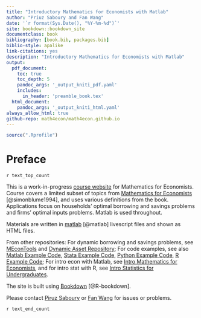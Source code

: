```yaml
---
title: "Introductory Mathematics for Economists with Matlab"
author: "Priuz Saboury and Fan Wang"
date: '`r format(Sys.Date(), "%Y-%m-%d")`'
site: bookdown::bookdown_site
documentclass: book
bibliography: [book.bib, packages.bib]
biblio-style: apalike
link-citations: yes
description: "Introductory Mathematics for Economists with Matlab"
output:
  pdf_document:
    toc: true
    toc_depth: 5
    pandoc_args: '_output_kniti_pdf.yaml'
    includes:
      in_header: 'preamble_book.tex'
  html_document:
    pandoc_args: '_output_kniti_html.yaml'
always_allow_html: true
github-repo: math4econ/math4econ.github.io
---
```


```r
source(".Rprofile")
```

# Preface {-}

`r text_top_count`

This is a work-in-progress [course website](https://Math4Econ.github.io/) for Mathematics for Economists. Course covers a limited subset of topics from [Mathematics for Economists](Mathematics for Economists) [@simonblume1994], and uses various definitions from the book. Applications focus on households' optimal borrowing and savings problems and firms' optimal inputs problems. Matlab is used throughout.

Materials are written in [matlab](https://www.mathworks.com/products/matlab.html) [@matlab] livescript files and shown as HTML files.

From other repositories: For dynamic borrowing and savings problems, see [MEconTools](https://fanwangecon.github.io/MEconTools/) and [Dynamic Asset Repository](https://fanwangecon.github.io/CodeDynaAsset/); For code examples, see also [Matlab Example Code](https://fanwangecon.github.io/M4Econ/), [Stata Example Code](https://fanwangecon.github.io/Stata4Econ/), [Python Example Code](https://fanwangecon.github.io/pyfan/), [R Example Code](https://fanwangecon.github.io/R4Econ/); For intro econ with Matlab, see [Intro Mathematics for Economists](https://fanwangecon.github.io/Math4Econ/), and for intro stat with R, see [Intro Statistics for Undergraduates](https://fanwangecon.github.io/Stat4Econ/).

The site is built using [Bookdown](https://bookdown.org/) [@R-bookdown].

Please contact [Piruz Saboury](https://piruzsaboury.weebly.com/) or [Fan Wang](https://fanwangecon.github.io/) for issues or problems.

`r text_end_count`
